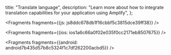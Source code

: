   title: "Translate language",
  description: "Learn more about how to integrate translation capabilities for your application using Amplify",
};






<Fragments fragments={{js: js8ddc678db1f16cbbf5c3815dce39ff38}} />



<Fragments fragments={{ios: ios1a6c66a0f02e035f0cc2171eb8507675}} />



<Fragments fragments={{android: android7b435d57b8c5324f1c7df262200acbd5}} />
